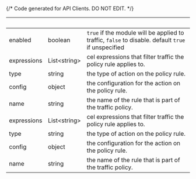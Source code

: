 {/* Code generated for API Clients. DO NOT EDIT. */}

| &nbsp;      | &nbsp;             | &nbsp;                                                                                             |
| ----------- | ------------------ | -------------------------------------------------------------------------------------------------- |
| enabled     | boolean            | `true` if the module will be applied to traffic, `false` to disable. default `true` if unspecified |
| expressions | List&lt;string&gt; | cel expressions that filter traffic the policy rule applies to.                                    |
| type        | string             | the type of action on the policy rule.                                                             |
| config      | object             | the configuration for the action on the policy rule.                                               |
| name        | string             | the name of the rule that is part of the traffic policy.                                           |
| expressions | List&lt;string&gt; | cel expressions that filter traffic the policy rule applies to.                                    |
| type        | string             | the type of action on the policy rule.                                                             |
| config      | object             | the configuration for the action on the policy rule.                                               |
| name        | string             | the name of the rule that is part of the traffic policy.                                           |
